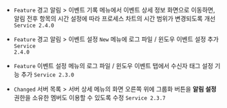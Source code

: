 

#### 

- <code class="Feature">Feature</code> <span class="uitext">경고 알림</span> &gt; <span class="uitext">이벤트 기록</span> 메뉴에서 이벤트 상세 정보 화면으로 이동하면, <span class="uitext">알림 전후</span> 항목의 시간 설정에 따라 프로세스 차트의 시간 범위가 변경되도록 개선 <code class='changelog-service'>Service 2.4.0​</code>

- <code class="Feature">Feature</code> <span class="uitext">경고 알림</span> &gt; <span class="uitext">이벤트 설정</span> <code class="newfunc">New</code> 메뉴에 <span class="uitext">로그 파일 / 윈도우 이벤트</span> 설정 추가 <code class='changelog-service'>Service 2.4.0​</code>

- <code class="Feature">Feature</code> <span class="uitext">이벤트 설정</span> 메뉴의 <span class="uitext">로그 파일 / 윈도우 이벤트</span> 탭에서 수신자 태그 설정 기능 추가 <code class='changelog-service'>Service 2.3.0​</code>

- <code class="Changed">Changed</code> <span class="uitext">서버 목록</span> &gt; <span class="uitext">서버 상세</span> 메뉴의 화면 오른쪽 위에 <span class="uitext">그룹화</span> 버튼을 <b>알림 설정</b> 권한을 소유한 멤버도 이용할 수 있도록 수정 <code class='changelog-service'>Service 2.3.7​</code>

